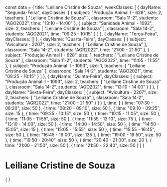 const data = {
  title: "Leiliane Cristine de Souza",
  weekClasses: [
    {
      dayName: "Segunda-Feira",
      dayClasses: [
        {
          subject: "Produção Animal I - 628",
          size: 2,
          teachers: [
            "Leiliane Cristine de Souza"
          ],
          classroom: "Sala 11-2",
          students: "AGO2022",
          time: "13:10 - 14:00"
        },
        {
          subject: "Sanidade Animal - 1092",
          size: 2,
          teachers: [
            "Leiliane Cristine de Souza"
          ],
          classroom: "Sala 14-2",
          students: "AGO2021",
          time: "09:25 - 10:15"
        }
      ]
    },
    {
      dayName: "Terça-Feira",
      dayClasses: []
    },
    {
      dayName: "Quarta-Feira",
      dayClasses: [
        {
          subject: "Avicultura - 2207",
          size: 2,
          teachers: [
            "Leiliane Cristine de Souza"
          ],
          classroom: "Sala 14-2",
          students: "AGR2022",
          time: "21:00 - 21:50"
        },
        {
          subject: "Produção Animal I - 628",
          size: 1,
          teachers: [
            "Leiliane Cristine de Souza"
          ],
          classroom: "Sala 11-2",
          students: "AGO2022",
          time: "11:05 - 11:55"
        },
        {
          subject: "Produção Animal II - 1093",
          size: 1,
          teachers: [
            "Leiliane Cristine de Souza"
          ],
          classroom: "Sala 14-2",
          students: "AGO2021",
          time: "09:25 - 10:15"
        }
      ]
    },
    {
      dayName: "Quinta-Feira",
      dayClasses: [
        {
          subject: "Produção Animal II - 1093",
          size: 2,
          teachers: [
            "Leiliane Cristine de Souza"
          ],
          classroom: "Sala 14-2",
          students: "AGO2021",
          time: "13:10 - 14:00"
        }
      ]
    },
    {
      dayName: "Sexta-Feira",
      dayClasses: [
        {
          subject: "Avicultura - 2207",
          size: 2,
          teachers: [
            "Leiliane Cristine de Souza"
          ],
          classroom: "Sala 14-2",
          students: "AGR2022",
          time: "21:00 - 21:50"
        }
      ]
    }
  ],
  time: [
    {
      time: "07:30 - 08:20",
      size: 50
    },
    {
      time: "08:20 - 09:10",
      size: 50
    },
    {
      time: "09:10 - 09:25",
      size: 15
    },
    {
      time: "09:25 - 10:15",
      size: 50
    },
    {
      time: "10:15 - 11:05",
      size: 50
    },
    {
      time: "11:05 - 11:55",
      size: 50
    },
    {
      time: "11:55 - 13:10",
      size: 75
    },
    {
      time: "13:10 - 14:00",
      size: 50
    },
    {
      time: "14:00 - 14:50",
      size: 50
    },
    {
      time: "14:50 - 15:05",
      size: 15
    },
    {
      time: "15:05 - 15:55",
      size: 50
    },
    {
      time: "15:55 - 16:45",
      size: 50
    },
    {
      time: "16:45 - 19:00",
      size: 135
    },
    {
      time: "19:00 - 19:50",
      size: 50
    },
    {
      time: "19:50 - 20:40",
      size: 50
    },
    {
      time: "20:40 - 21:00",
      size: 20
    },
    {
      time: "21:00 - 21:50",
      size: 50
    },
    {
      time: "21:50 - 22:40",
      size: 50
    }
  ]
}

# Leiliane Cristine de Souza

<div>
    {
        <Grid
            title={data.title} 
            weekClasses={data.weekClasses} 
            time={data.time}
        />
    }
</div>